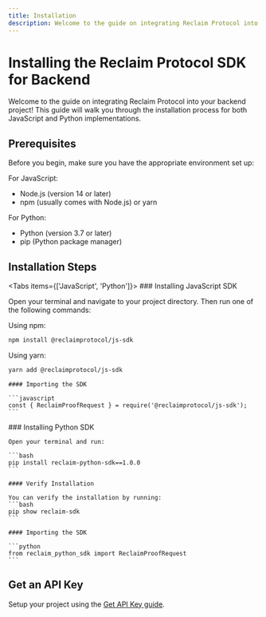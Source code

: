 ```yaml
---
title: Installation
description: Welcome to the guide on integrating Reclaim Protocol into your Node.js backend project! This guide will walk you through the installation process and help you get started quickly.
---
```



# Installing the Reclaim Protocol SDK for Backend

Welcome to the guide on integrating Reclaim Protocol into your backend project! This guide will walk you through the installation process for both JavaScript and Python implementations.

## Prerequisites

Before you begin, make sure you have the appropriate environment set up:

For JavaScript:
- Node.js (version 14 or later)
- npm (usually comes with Node.js) or yarn

For Python:
- Python (version 3.7 or later)
- pip (Python package manager)

## Installation Steps

<Tabs items={['JavaScript', 'Python']}>
  <Tab>
    ### Installing JavaScript SDK

Open your terminal and navigate to your project directory. Then run one of the following commands:

Using npm:
```bash
npm install @reclaimprotocol/js-sdk
```

Using yarn:
```bash
yarn add @reclaimprotocol/js-sdk
```
    #### Importing the SDK

    ```javascript
    const { ReclaimProofRequest } = require('@reclaimprotocol/js-sdk');
    ```
  </Tab>
  <Tab>
    ### Installing Python SDK

    Open your terminal and run:

    ```bash
    pip install reclaim-python-sdk==1.0.0
    ```

    #### Verify Installation

    You can verify the installation by running:
    ```bash
    pip show reclaim-sdk
    ```

    #### Importing the SDK

    ```python
    from reclaim_python_sdk import ReclaimProofRequest
    ```
  </Tab>
</Tabs>

## Get an API Key
Setup your project using the [Get API Key guide](/api-key).

